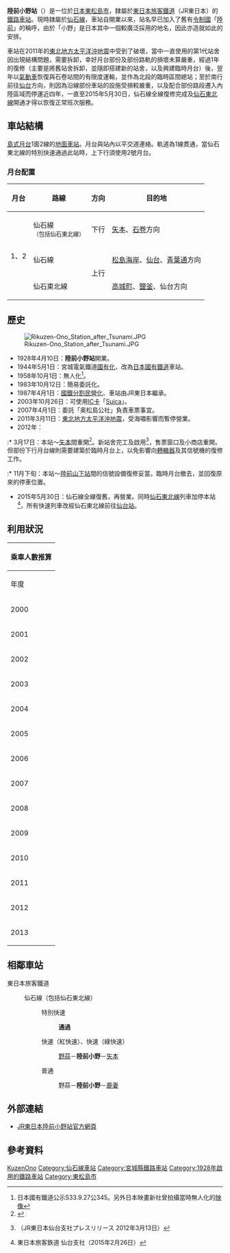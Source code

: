 {{noteTA
|T=zh-tw:陸前小野車站; zh-cn:陸前小野站; zh-hk:陸前小野站;
|1=zh-tw:陸前小野車站; zh-cn:陸前小野站; zh-hk:陸前小野站;
}}
{{日本車站資訊
|公司色     = green
|文字色     =
|站名       = 陸前小野站
|圖片       = Rikuzen-ono-statuion(2012-3-25).JPG
|pxl        = 
|圖片說明   = 重建後的陸前小野站站舍（2012年3月25日）
|日文原名   = 陸前小野
|平假名     = りくぜんおの
|羅馬拼音   = Rikuzen-Ono
|電報略號   = オノ（舊稱ヲノ）
|車站編號   = 
|所屬路線1 = {{Color|deepskyblue|■}}[[仙石線|仙石線]]
|距離1 = 36.0
|起點站1 = [[青葉通站|青葉通]]
|前一站1 = [[野蒜站|野蒜]]
|前一站距離1 = 2.6
|後一站距離1 = 1.6
|後一站1 = [[鹿妻站|鹿妻]]
|所屬路線2 = {{Color|mediumseagreen|■}}{{Color|deepskyblue|■}}[[仙石東北線|仙石東北線]]*
|距離2 = 34.2
|起點站2 = [[仙台站|仙台]]
|前一站2 = 野蒜
|前一站距離2 = 2.6
|後一站距離2 = 4.2
|後一站2 = [[矢本站|矢本]]
|所在地     = [[宮城縣|宮城縣]][[東松島市|東松島市]]牛網字上江戶原43
|車站構造   = [[地面車站|地面車站]]
|月台配置   = 1面2線
|啟用年月日 = 1928年4月10日
|廢止年月日 =
|乘客人數 = 304<ref>{{cite web|url=http://www.jreast.co.jp/passenger/index.html|title=各駅の乗車人員（2015年）|publisher=JR東日本|deadurl=yes|archiveurl=https://web.archive.org/web/20010506032321/http://www.jreast.co.jp/passenger/index.html|archivedate=2001-05-06}}</ref>
|統計年度   = 2015年
|備註       = 委託有人站
}}

'''陸前小野站'''（{{jpn|j=陸前小野駅|hg=りくぜんおのえき|rm=Rikuzen-ono eki|f=y}}）是一位於[[日本|日本]][[東松島市|東松島市]]，隸屬於[[東日本旅客鐵道|東日本旅客鐵道]]（JR東日本）的[[鐵路車站|鐵路車站]]。現時隷屬於[[仙石線|仙石線]]，車站自開業以來，站名早已加入了舊有[[令制國|令制國]]「[[陸前國|陸前]]」的稱呼，由於「小野」是日本其中一個較廣泛採用的地名，因此亦造就如此的安排。

車站在2011年的[[東北地方太平洋沖地震|東北地方太平洋沖地震]]中受到了破壞，當中一直使用的第1代站舍因出現結構問題，需要拆卸，幸好月台部份及部份路軌的損壞未算嚴重，經過1年的復修（主要是將舊站舍拆卸，並隨即搭建新的站舍，以及興建臨時月台）後，翌年以[[氣動車|氣動車]]恢復與石卷站間的有限度運輸，並作為北段的臨時區間總站；至於南行前往[[仙台站|仙台]]方向，則因為沿線部份車站的設施受損較嚴重，以及配合部份路段遷入內陸區域而停運近四年，一直至2015年5月30日，仙石線全線復修完成及[[仙石東北線|仙石東北線]]開通才得以恢復正常班次服務。
== 車站結構 ==
[[島式月台|島式月台]]1面2線的[[地面車站|地面車站]]。月台與站內以平交道連絡。軌道為1線貫通，當仙石東北線的特別快速通過此站時，上下行須使用2號月台。
=== 月台配置 ===
{| rules="rows" class="wikitable"
!月台<!-- 事業者側による呼称 --->!!路線!!方向!!目的地
|-
! rowspan=4| 1、2
|{{Color|deepskyblue|■}}仙石線<br /><small>（包括{{Color|mediumseagreen|■}}{{Color|deepskyblue|■}}仙石東北線）</small>
| style="text-align:center" | 下行
|[[矢本站|矢本]]、[[石卷站|石卷]]方向
|-
|{{Color|deepskyblue|■}}仙石線
| rowspan=2 style="text-align:center" | 上行
|[[松島海岸站|松島海岸]]、[[仙台站|仙台]]、[[青葉通站|青葉通]]方向
|-
|{{Color|mediumseagreen|■}}{{Color|deepskyblue|■}}仙石東北線
|[[高城町站|高城町]]、[[鹽釜站|鹽釜]]、仙台方向

|}
== 歷史 ==
[[File:Rikuzen-Ono_Station_after_Tsunami.JPG|thumb]]
* 1928年4月10日：{{link-ja|宮城電氣鐵道|宮城電気鉄道}}'''陸前小野站'''開業。
* 1944年5月1日：宮城電氣鐵道[[國有化|國有化]]，改為[[日本國有鐵道|日本國有鐵道]]車站。
* 1958年10月1日：無人化<ref>日本國有鐵道公示S33.9.27公345。另外日本映畫新社曾拍攝當時無人化的[http://j-footage.vox.com/library/video/6a00d41420c1f0685e00e398c0ca590002.html 映像]{{失效連結}}</ref>。
* 1983年10月12日：簡易委託化。
* 1987年4月1日：[[國鐵分割民營化|國鐵分割民營化]]、車站由JR東日本繼承。
* 2003年10月26日：可使用[[IC卡|IC卡]]「[[Suica|Suica]]」。
* 2007年4月1日：委託「奥松島公社」負責車票事宜。
* 2011年3月11日：[[東北地方太平洋沖地震|東北地方太平洋沖地震]]，受海嘯影響而暫停營業。
* 2012年：
:* 3月17日：本站～[[矢本站|矢本]]間重開<ref name="240223saikai">{{Cite web|url=http://www.jreast.co.jp/pdf/saikaijoukyou.pdf|title=東北地方の運転見合わせ区間|publisher=JR東日本|date=2012-02-23|accessdate=2012-02-24|archive-date=2016-08-21|archive-url=https://web.archive.org/web/20160821134306/http://www.jreast.co.jp/pdf/saikaijoukyou.pdf|dead-url=yes}}</ref>。新站舍完工及啟用<ref>{{PDFlink|[http://www.jr-sendai.com/doc/20120313.pdf 仙石線「陸前小野駅」新駅舎使用開始について]}}（JR東日本仙台支社プレスリリース 2012年3月13日）</ref>，售票窗口及小商店重開。但部份下行月台線則需要建築於臨時月台上，以免影響向[[轉轍器|轉轍器]]及其信號機的復修工作。
:* 11月下旬：本站～[[陸前山下站|陸前山下站]]間的信號設備復修妥當。臨時月台撤去，並回復原來的停車位置。
* 2015年5月30日：仙石線全線復舊，再營業。同時[[仙石東北線|仙石東北線]]列車加停本站<ref name="JReast1502">{{PDFlink|[http://www.jr-sendai.com/wp-content/uploads/2015/02/201505daiyakaisei.pdf 2015年5月 ダイヤ改正について]}} 東日本旅客鉄道 仙台支社（2015年2月26日）</ref>，所有快速列車改經仙石東北線前往[[仙台站|仙台站]]。

==利用狀況==
{| class="wikitable" style="margin: 1em 0.2em; text-align: center; font-size: 85%;"
|- style="background: #ddd;"
!colspan="2"|乘車人數推算
|-
!年度
!一日平均人數<ref name="JR"/>
|-
|2000
|391
|-
|2001
|385
|-
|2002
|368
|-
|2003
|371
|-
|2004
|396
|-
|2005
|378
|-
|2006
|364
|-
|2007
|371
|-
|2008
|390
|-
|2009
|364
|-
|2010
|346
|-
|2011
|未有記錄
|-
|2012
|175
|-
|2013
|191
|}

== 相鄰車站 ==
; 東日本旅客鐵道
: {{Color|deepskyblue|■}}仙石線（包括{{Color|mediumseagreen|■}}{{Color|deepskyblue|■}}仙石東北線）
:: {{Color|red|□}}特別快速
::: '''通過'''
:: {{Color|red|■}}快速（紅快速）、{{Color|green|■}}快速（綠快速）
::: [[野蒜站|野蒜]]－'''陸前小野'''－[[矢本站|矢本]]
:: {{Color|gray|■}}普通
::: 野蒜－'''陸前小野'''－[[鹿妻站|鹿妻]]

==外部連結==
* [http://www.jreast.co.jp/estation/station/info.aspx?StationCd=1662 JR東日本陸前小野站官方網頁] {{ja icon}}

==參考資料==
{{reflist}}

{{仙石線}}
{{仙石東北線}}
{{commonscat|Rikuzen-Ono Station}}
{{DEFAULTSORT:Rikuzen-Ono}}
[[Category:日本鐵路車站_Ri|KuzenOno]]
[[Category:仙石線車站|Category:仙石線車站]]
[[Category:宮城縣鐵路車站|Category:宮城縣鐵路車站]]
[[Category:1928年啟用的鐵路車站|Category:1928年啟用的鐵路車站]]
[[Category:東松島市|Category:東松島市]]